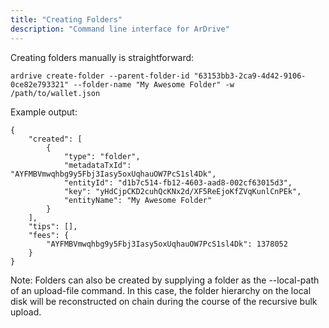 ```yaml
---
title: "Creating Folders"
description: "Command line interface for ArDrive"
---
```


Creating folders manually is straightforward:

```shell
ardrive create-folder --parent-folder-id "63153bb3-2ca9-4d42-9106-0ce82e793321" --folder-name "My Awesome Folder" -w /path/to/wallet.json
```

Example output:

```shell
{
    "created": [
        {
            "type": "folder",
            "metadataTxId": "AYFMBVmwqhbg9y5Fbj3Iasy5oxUqhauOW7PcS1sl4Dk",
            "entityId": "d1b7c514-fb12-4603-aad8-002cf63015d3",
            "key": "yHdCjpCKD2cuhQcKNx2d/XF5ReEjoKfZVqKunlCnPEk",
            "entityName": "My Awesome Folder"
        }
    ],
    "tips": [],
    "fees": {
        "AYFMBVmwqhbg9y5Fbj3Iasy5oxUqhauOW7PcS1sl4Dk": 1378052
    }
}
```

Note: Folders can also be created by supplying a folder as the --local-path of an upload-file command. In this case, the folder hierarchy on the local disk will be reconstructed on chain during the course of the recursive bulk upload.